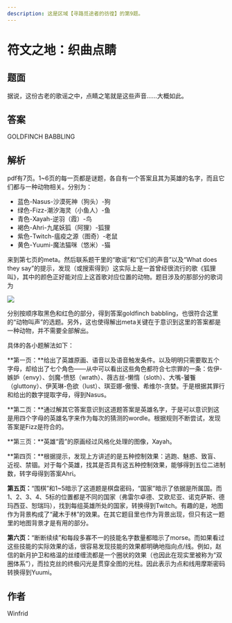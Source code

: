 ```yaml
---
description: 这是区域【寻路觅途者的彷徨】的第9题。
---
```


# 符文之地：织曲点睛

## 题面

据说，这份古老的歌谣之中，点睛之笔就是这些声音……大概如此。

## 答案

GOLDFINCH BABBLING

## 解析

pdf有7页。1\~6页的每一页都是谜题，各自有一个答案且其为英雄的名字，而且它们都与一种动物相关。分别为：

- 蓝色-Nasus-沙漠死神（狗头）-狗
- 绿色-Fizz-潮汐海灵（小鱼人）-鱼
- 青色-Xayah-逆羽（霞）-鸟
- 褐色-Ahri-九尾妖狐（阿狸）-狐狸
- 紫色-Twitch-瘟疫之源（图奇）-老鼠
- 黄色-Yuumi-魔法猫咪（悠米）-猫

来到第七页的meta。然后联系题干里的“歌谣”和“它们的声音”以及“What does they say”的提示，发现（或搜索得到）这实际上是一首曾经很流行的歌《狐狸叫》，其中的颜色正好能对应上这首歌对应位置的动物。题目涉及的那部分的歌词为

![](./09-fu-wen-zhi-di-zhi-qu-dian-jing.assets/image_1.webp)

分别按顺序取黑色和红色的部分，得到答案goldfinch babbling，也很符合这里的“动物叫声”的选题。另外，这也使得解出meta关键在于意识到这里的答案都是一种动物，并不需要全部解出。

具体的各小题解法如下：

**第一页：**给出了英雄原画、语音以及语音触发条件。以及明明只需要取五个字母，却给出了七个角色——从中可以看出这些角色都符合七宗罪的一条：佐伊-嫉妒（envy）、剑魔-愤怒（wrath）、薇古丝-懒惰（sloth）、大嘴-饕餮（gluttony）、伊芙琳-色欲（lust）、琪亚娜-傲慢、希维尔-贪婪。于是根据其罪行和给出的数字提取字母，得到Nasus。

**第二页：**通过解其它答案意识到这道题答案是英雄名字，于是可以意识到这是用四个字母的英雄名字来作为每次的猜测的wordle。根据规则不断尝试，发现答案是Fizz是符合的。

**第三页：**英雄“霞”的原画经过风格化处理的图像，Xayah。

**第四页：**根据提示，发现上方讲述的是五种控制效果：逃跑、魅惑、致盲、近视、禁锢。对于每个英雄，找其是否具有这五种控制效果，能够得到五位二进制数，转字母得到答案Ahri。

**第五页：**“围棋”和1\~5暗示了这道题是棋盘密码，“国家”暗示了依据是所属国。而1、2、3、4、5标的位置都是不同的国家（弗雷尔卓德、艾欧尼亚、诺克萨斯、德玛西亚、恕瑞玛），找到每组英雄所处的国家，转换得到Twitch。有趣的是，地图作为背景构成了“藏木于林”的效果。在其它题目里也作为背景出现，但只有这一题里的地图背景才是有用的部分。

**第六页：**“断断续续”和每段多寡不一的技能名字数量都暗示了morse。而如果看过这些技能的实际效果的话，很容易发现技能的效果都明确地指向点/线。例如，赵信的新月护卫和格温的丝缕缠流都是一个圈状的效果（也因此在现实里被称为“双圈体系”），而拉克丝的终极闪光是贯穿全图的光柱。因此表示为点和线用摩斯密码转换得到Yuumi。

## 作者

Winfrid
